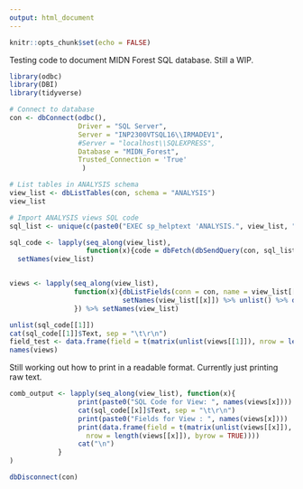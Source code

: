 ```yaml
---
output: html_document
---
```


```r
knitr::opts_chunk$set(echo = FALSE)
```

Testing code to document MIDN Forest SQL database. Still a WIP.
```r
library(odbc)
library(DBI)
library(tidyverse)
```
```r
# Connect to database
con <- dbConnect(odbc(),
                 Driver = "SQL Server",
                 Server = "INP2300VTSQL16\\IRMADEV1",
                 #Server = "localhost\\SQLEXPRESS",
                 Database = "MIDN_Forest",
                 Trusted_Connection = 'True'
                  )
```
```r
# List tables in ANALYSIS schema
view_list <- dbListTables(con, schema = "ANALYSIS")
view_list

# Import ANALYSIS views SQL code 
sql_list <- unique(c(paste0("EXEC sp_helptext 'ANALYSIS.", view_list, "'")))

sql_code <- lapply(seq_along(view_list),
                   function(x){code = dbFetch(dbSendQuery(con, sql_list[[x]]))}) %>%
  setNames(view_list)


views <- lapply(seq_along(view_list),
                function(x){dbListFields(conn = con, name = view_list[[x]], schema = "ANALYSIS") %>%
                            setNames(view_list[[x]]) %>% unlist() %>% data.frame()
                }) %>% setNames(view_list)

unlist(sql_code[[1]])
cat(sql_code[[1]]$Text, sep = "\t\r\n")
field_test <- data.frame(field = t(matrix(unlist(views[[1]]), nrow = length(views[[1]]), byrow = TRUE)))
names(views)

```

Still working out how to print in a readable format. Currently just printing raw text.

```r
comb_output <- lapply(seq_along(view_list), function(x){
                 print(paste0("SQL Code for View: ", names(views[x])))
                 cat(sql_code[[x]]$Text, sep = "\t\r\n")
                 print(paste0("Fields for View : ", names(views[x])))
                 print(data.frame(field = t(matrix(unlist(views[[x]]), 
                   nrow = length(views[[x]]), byrow = TRUE))))
                 cat("\n")
            }
)
```
```r
dbDisconnect(con)
```


